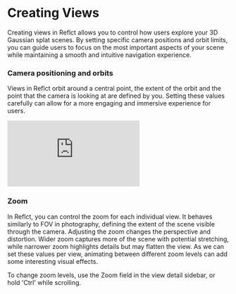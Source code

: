 # Creating Views

Creating views in Reflct allows you to control how users explore your 3D Gaussian splat scenes. By setting specific camera positions and orbit limits, you can guide users to focus on the most important aspects of your scene while maintaining a smooth and intuitive navigation experience.

### Camera positioning and orbits
Views in Reflct orbit around a central point, the extent of the orbit and the point that the camera is looking at are defined by you. Setting these values carefully can allow for a more engaging and immersive experience for users.

<div style={{ position: 'relative', paddingBottom: '56.25%', height: 0, overflow: 'hidden', maxWidth: '100%', width: '100%', marginTop: '2rem', borderRadius: '10px', boxShadow: '0 4px 8px rgba(0, 0, 0, 0.1)' }}>
  <iframe 
    style={{ position: 'absolute', top: 0, left: 0, width: '100%', height: '100%', borderRadius: '10px' }}
    src="https://www.youtube.com/embed/7whpq46aras?si=iufHF8a--Ixc4-w9"
    title="YouTube video player"
    frameBorder="0"
    allow="accelerometer; autoplay; clipboard-write; encrypted-media; gyroscope; picture-in-picture; web-share"
    referrerPolicy="strict-origin-when-cross-origin"
    allowFullScreen
  ></iframe>
</div>

### Zoom
In Reflct, you can control the zoom for each individual view. It behaves similarly to FOV in photography, defining the extent of the scene visible through the camera. Adjusting the zoom changes the perspective and distortion. Wider zoom captures more of the scene with potential stretching, while narrower zoom highlights details but may flatten the view. As we can set these values per view, animating between different zoom levels can add some interesting visual effects. 

To change zoom levels, use the Zoom field in the view detail sidebar, or hold 'Ctrl' while scrolling.


